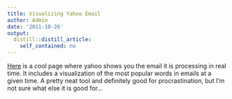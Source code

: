 ```yaml
---
title: Visualizing Yahoo Email
author: Admin
date: '2011-10-26'
output:
  distill::distill_article:
    self_contained: no
---
```


<a href="http://visualize.yahoo.com/" target="_blank">Here</a> is a cool page where yahoo shows you the email it is processing in real time. It includes a visualization of the most popular words in emails at a given time. A pretty neat tool and definitely good for procrastination, but I&#8217;m not sure what else it is good for&#8230;
